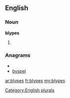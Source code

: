 ==English==

===Noun===
'''blypes'''

# {{plural of|[[blype]]}}

===Anagrams===
* {{alphagram|belpsy}}
* [[byspel#English|byspel]]


[[Category:English plurals]]

[[ar:blypes]]
[[fr:blypes]]
[[my:blypes]]